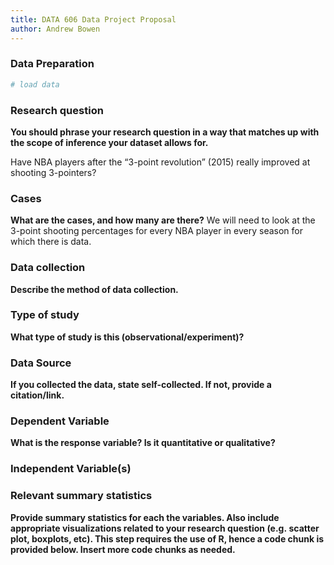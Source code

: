 ```yaml
---
title: DATA 606 Data Project Proposal
author: Andrew Bowen
---
```


### Data Preparation

```r
# load data

```


### Research question 

**You should phrase your research question in a way that matches up with the scope of inference your dataset allows for.**

Have NBA players after the "3-point revolution" (2015) really improved at shooting 3-pointers?

### Cases 

**What are the cases, and how many are there?**
We will need to look at the 3-point shooting percentages for every NBA player in every season for which there is data. 


### Data collection 

**Describe the method of data collection.**



### Type of study 

**What type of study is this (observational/experiment)?**



### Data Source 

**If you collected the data, state self-collected. If not, provide a citation/link.**




### Dependent Variable

**What is the response variable? Is it quantitative or qualitative?**



### Independent Variable(s)




### Relevant summary statistics 

**Provide summary statistics for each the variables. Also include appropriate visualizations related to your research question (e.g. scatter plot, boxplots, etc). This step requires the use of R, hence a code chunk is provided below. Insert more code chunks as needed.**

```r

```
